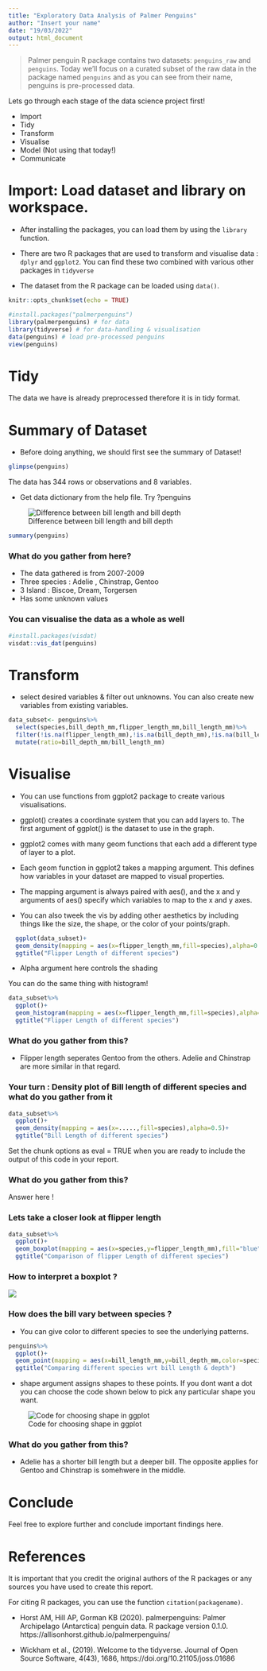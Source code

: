 ```yaml
---
title: "Exploratory Data Analysis of Palmer Penguins"
author: "Insert your name"
date: "19/03/2022"
output: html_document
---
```


> Palmer penguin R package contains two datasets: `penguins_raw` and `penguins`. Today we’ll focus on a curated subset of the raw data in the package named `penguins` and as you can see from their name, penguins is pre-processed data.  

Lets go through each stage of the data science project first! 

- Import
- Tidy
- Transform
- Visualise
- Model (Not using that today!)
- Communicate

# Import:  Load dataset and library on workspace.

- After installing the packages, you can load them by using the `library` function.

- There are two R packages that are used to transform and visualise data : `dplyr` and `ggplot2`. You can find these two combined with various other packages in `tidyverse`

- The dataset from the R package can be loaded using `data()`. 


```r
knitr::opts_chunk$set(echo = TRUE)

#install.packages("palmerpenguins")
library(palmerpenguins) # for data
library(tidyverse) # for data-handling & visualisation
data(penguins) # load pre-processed penguins 
view(penguins)
```


# Tidy 

The data we have is already preprocessed therefore it is in tidy format. 


# Summary of Dataset

- Before doing anything, we should first see the summary of Dataset! 


```r
glimpse(penguins)

```

The data has 344 rows or observations and 8 variables. 


- Get data dictionary from the help file. Try ?penguins


![Difference between bill length and bill depth](https://allisonhorst.github.io/palmerpenguins/reference/figures/culmen_depth.png)




```r
summary(penguins)
```
### What do you gather from here?

- The data gathered is from 2007-2009
- Three species : Adelie , Chinstrap, Gentoo
- 3 Island : Biscoe, Dream, Torgersen
- Has some unknown values  

### You can visualise the data as a whole as well 

```r
#install.packages(visdat)
visdat::vis_dat(penguins)
```


# Transform

- select desired variables & filter out unknowns. You can also create new variables from existing variables. 

```r
data_subset<- penguins%>%
  select(species,bill_depth_mm,flipper_length_mm,bill_length_mm)%>%
  filter(!is.na(flipper_length_mm),!is.na(bill_depth_mm),!is.na(bill_length_mm))%>%
  mutate(ratio=bill_depth_mm/bill_length_mm)
```


# Visualise 

- You can use functions from ggplot2 package to create various visualisations. 

- ggplot() creates a coordinate system that you can add layers to. The first argument of ggplot() is the dataset to use in the graph. 

- ggplot2 comes with many geom functions that each add a different type of layer to a plot.

- Each geom function in ggplot2 takes a mapping argument. This defines how variables in your dataset are mapped to visual properties.

- The mapping argument is always paired with aes(), and the x and y arguments of aes() specify which variables to map to the x and y axes.

- You can also tweek the vis by adding other aesthetics by including things like the size, the shape, or the color of your points/graph.

```r
  ggplot(data_subset)+
  geom_density(mapping = aes(x=flipper_length_mm,fill=species),alpha=0.5)+
  ggtitle("Flipper Length of different species")
```

- Alpha argument here controls the shading 

You can do the same thing with histogram!

```r
data_subset%>%
  ggplot()+
  geom_histogram(mapping = aes(x=flipper_length_mm,fill=species),alpha=0.8)+
  ggtitle("Flipper Length of different species")
```


###  What do you gather from this?

- Flipper length seperates Gentoo from the others. Adelie and Chinstrap are more similar in that regard. 

### Your turn : Density plot of Bill length of different species and what do you gather from it

```r
data_subset%>%
  ggplot()+
  geom_density(mapping = aes(x=.....,fill=species),alpha=0.5)+
  ggtitle("Bill Length of different species")
```

Set the chunk options as eval = TRUE when you are ready to include the output of this code in your report. 

### What do you gather from this?

Answer here ! 
 

### Lets take a closer look at flipper length 

```r
data_subset%>%
  ggplot()+
  geom_boxplot(mapping = aes(x=species,y=flipper_length_mm),fill="blue",alpha=0.5)+
  ggtitle("Comparison of flipper Length of different species")
```


### How to interpret a boxplot ?

![](https://miro.medium.com/max/1400/1*2c21SkzJMf3frPXPAR_gZA.png)

### How does the bill vary between species ?

- You can give color to different species to see the underlying patterns. 


```r
penguins%>%
  ggplot()+
  geom_point(mapping = aes(x=bill_length_mm,y=bill_depth_mm,color=species),shape=16)+
  ggtitle("Comparing different species wrt bill Length & depth")
```
- shape argument assigns shapes to these points. If you dont want a dot you can choose the code shown below to pick any particular shape you want. 


![Code for choosing shape in ggplot](https://d33wubrfki0l68.cloudfront.net/e28a1b57b6622cf67fd8a7e01c6a9955914f8fe9/635be/visualize_files/figure-html/shapes-1.png)

### What do you gather from this?

- Adelie has a shorter bill length but a deeper bill. The opposite applies for Gentoo and Chinstrap is somehwere in the middle. 


# Conclude 


Feel free to explore further and conclude important findings here. 


# References

It is important that you credit the original authors of the R packages or any sources you have used to create this report. 

For citing R packages, you can use the function `citation(packagename)`. 

- Horst AM, Hill AP, Gorman KB (2020). palmerpenguins: Palmer Archipelago (Antarctica) penguin data. R package version 0.1.0. https://allisonhorst.github.io/palmerpenguins/

- Wickham et al., (2019). Welcome to the tidyverse. Journal of Open Source
  Software, 4(43), 1686, https://doi.org/10.21105/joss.01686
